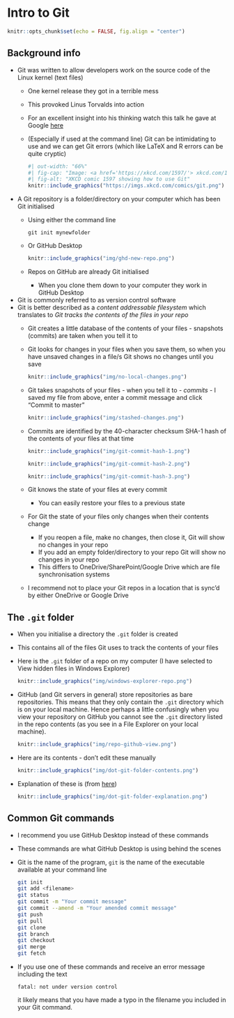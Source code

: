 # Intro to Git

```r
knitr::opts_chunk$set(echo = FALSE, fig.align = "center")
```

## Background info

- Git was written to allow developers work on the source code of the Linux kernel (text files)
  - One kernel release they got in a terrible mess
  - This provoked Linus Torvalds into action
  - For an excellent insight into his thinking watch this talk he gave at Google [here](https://youtu.be/4XpnKHJAok8)  
  - (Especially if used at the command line) Git can be intimidating to use and we can get Git errors (which like LaTeX and R errors can be quite cryptic)  
    ```r
    #| out-width: "66%"
    #| fig-cap: "Image: <a href='https://xkcd.com/1597/'> xkcd.com/1597</a>"
    #| fig-alt: "XKCD comic 1597 showing how to use Git"
    knitr::include_graphics("https://imgs.xkcd.com/comics/git.png")
    ```  
- A Git repository is a folder/directory on your computer which has been Git initialised 
  - Using either the command line  
    ```
    git init mynewfolder
    ```  
  - Or GitHub Desktop  
    ```r
    knitr::include_graphics("img/ghd-new-repo.png")
    ```
  - Repos on GitHub are already Git initialised 
    - When you clone them down to your computer they work in GitHub Desktop
- Git is commonly referred to as version control software
- Git is better described as a *content addressable filesystem* which translates to *Git tracks the contents of the files in your repo*
  - Git creates a little database of the contents of your files - snapshots (commits) are taken when you tell it to
  - Git looks for changes in your files when you save them, so when you have unsaved changes in a file/s Git shows no changes until you save  
    ```r
    knitr::include_graphics("img/no-local-changes.png")
    ```  
  - Git takes snapshots of your files - when you tell it to - *commits* - I saved my file from above, enter a commit message and click "Commit to master"
    ```r
    knitr::include_graphics("img/stashed-changes.png")
    ```  
  - Commits are identified by the 40-character checksum SHA-1 hash of the contents of your files at that time  
    ```r
    knitr::include_graphics("img/git-commit-hash-1.png")
    ```  
    
    ```r
    knitr::include_graphics("img/git-commit-hash-2.png")
    ```  
    
    ```r
    knitr::include_graphics("img/git-commit-hash-3.png")
    ```  
  - Git knows the state of your files at every commit
    - You can easily restore your files to a previous state
  - For Git the state of your files only changes when their contents change
    - If you reopen a file, make no changes, then close it, Git will show no changes in your repo
    - If you add an empty folder/directory to your repo Git will show no changes in your repo
    - This differs to OneDrive/SharePoint/Google Drive which are file synchronisation systems
  - I recommend not to place your Git repos in a location that is sync'd by either OneDrive or Google Drive

## The `.git` folder

- When you initialise a directory the `.git` folder is created
- This contains all of the files Git uses to track the contents of your files
- Here is the `.git` folder of a repo on my computer (I have selected to View hidden files in Windows Explorer)  
  ```r
  knitr::include_graphics("img/windows-explorer-repo.png")
  ```  
- GitHub (and Git servers in general) store repositories as bare repositories. This means that they only contain the `.git` directory which is on your local machine. Hence perhaps a little confusingly when you view your repository on GitHub you cannot see the `.git` directory listed in the repo contents (as you see in a File Explorer on your local machine).
  ```r
  knitr::include_graphics("img/repo-github-view.png")
  ```  
- Here are its contents - don't edit these manually  
  ```r
  knitr::include_graphics("img/dot-git-folder-contents.png")
  ```  
- Explanation of these is (from [here](https://www.tutorialspoint.com/what-is-git-folder-and-why-is-it-hidden))  
  ```r
  knitr::include_graphics("img/dot-git-folder-explanation.png")
  ```

## Common Git commands

- I recommend you use GitHub Desktop instead of these commands
- These commands are what GitHub Desktop is using behind the scenes
- Git is the name of the program, `git` is the name of the executable available at your command line  
  ```bash
  git init 
  git add <filename>
  git status
  git commit -m "Your commit message"
  git commit --amend -m "Your amended commit message"
  git push 
  git pull 
  git clone
  git branch
  git checkout
  git merge
  git fetch 
  ```  

- If you use one of these commands and receive an error message including the text
  ```
  fatal: not under version control
  ```
  it likely means that you have made a typo in the filename you included in your Git command.
